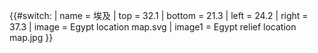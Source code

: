 {{#switch:{{{1}}}
| name   = 埃及
| top    = 32.1
| bottom = 21.3
| left   = 24.2
| right  = 37.3
| image  = Egypt location map.svg
| image1 = Egypt relief location map.jpg
}}<noinclude>{{Location map/Info|Egypt}}{{Documentation}}</noinclude>